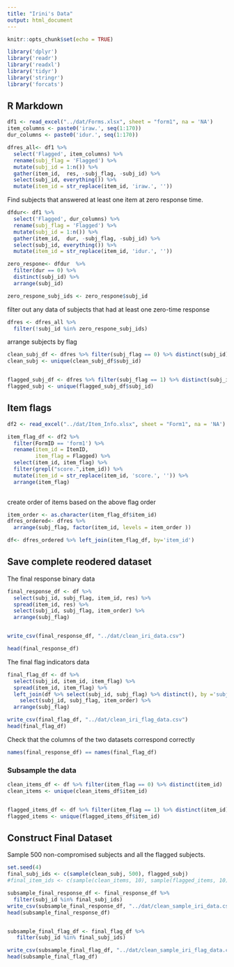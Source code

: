 ```yaml
---
title: "Irini's Data"
output: html_document
---
```


```r
knitr::opts_chunk$set(echo = TRUE)
```

```r
library('dplyr')
library('readr')
library('readxl')
library('tidyr')
library('stringr')
library('forcats')
```



## R Markdown

```r
df1 <- read_excel("../dat/Forms.xlsx", sheet = "form1", na = 'NA')
item_columns <- paste0('iraw.', seq(1:170))
dur_columns <- paste0('idur.', seq(1:170))

dfres_all<- df1 %>%
  select('Flagged', item_columns) %>%
  rename(subj_flag = 'Flagged') %>%
  mutate(subj_id = 1:n()) %>%
  gather(item_id,  res, -subj_flag, -subj_id) %>%
  select(subj_id, everything()) %>%
  mutate(item_id = str_replace(item_id, 'iraw.', ''))

```

Find subjects that answered at least one item at zero response time. 

```r
dfdur<- df1 %>%
  select('Flagged', dur_columns) %>%
  rename(subj_flag = 'Flagged') %>%
  mutate(subj_id = 1:n()) %>%
  gather(item_id,  dur, -subj_flag, -subj_id) %>%
  select(subj_id, everything()) %>%
  mutate(item_id = str_replace(item_id, 'idur.', ''))

zero_respone<- dfdur  %>% 
  filter(dur == 0) %>%
  distinct(subj_id) %>%
  arrange(subj_id)

zero_respone_subj_ids <- zero_respone$subj_id
```

filter out any data of subjects that had at least one zero-time response
```r
dfres <- dfres_all %>%
  filter(!subj_id %in% zero_respone_subj_ids)
```

arrange subjects by flag 

```r
clean_subj_df <- dfres %>% filter(subj_flag == 0) %>% distinct(subj_id)
clean_subj <- unique(clean_subj_df$subj_id)


flagged_subj_df <- dfres %>% filter(subj_flag == 1) %>% distinct(subj_id)
flagged_subj <- unique(flagged_subj_df$subj_id)
```


## Item flags

```r
df2 <- read_excel("../dat/Item_Info.xlsx", sheet = "Form1", na = 'NA')

item_flag_df <- df2 %>%
  filter(FormID == 'form1') %>%
  rename(item_id = ItemID,
         item_flag = Flagged) %>%
  select(item_id, item_flag) %>%
  filter(grepl("score.",item_id)) %>%
  mutate(item_id = str_replace(item_id, 'score.', '')) %>%
  arrange(item_flag)
  
```

create order of items based on the above flag order
```r
item_order <- as.character(item_flag_df$item_id)
dfres_ordered<- dfres %>% 
  arrange(subj_flag, factor(item_id, levels = item_order ))

df<- dfres_ordered %>% left_join(item_flag_df, by='item_id')

```


## Save complete reodered dataset
The final response binary data 
```r
final_response_df <- df %>%
  select(subj_id, subj_flag, item_id, res) %>%
  spread(item_id, res) %>%
  select(subj_id, subj_flag, item_order) %>%
  arrange(subj_flag)


write_csv(final_response_df, "../dat/clean_iri_data.csv")

head(final_response_df)

```

The final flag indicators data 
```r
final_flag_df <- df %>%
  select(subj_id, item_id, item_flag) %>%
  spread(item_id, item_flag) %>%
  left_join(df %>% select(subj_id, subj_flag) %>% distinct(), by ='subj_id') %>%
    select(subj_id, subj_flag, item_order) %>%
  arrange(subj_flag)

write_csv(final_flag_df, "../dat/clean_iri_flag_data.csv")
head(final_flag_df)
```

Check that the columns of the two datasets correspond correctly
```r
names(final_response_df) == names(final_flag_df)
```

### Subsample the data

```r
clean_items_df <- df %>% filter(item_flag == 0) %>% distinct(item_id)
clean_items <- unique(clean_items_df$item_id)


flagged_items_df <- df %>% filter(item_flag == 1) %>% distinct(item_id)
flagged_items <- unique(flagged_items_df$item_id)
```

## Construct Final Dataset
Sample 500 non-compromised subjects and all the flagged subjects. 
```r
set.seed(4)
final_subj_ids <- c(sample(clean_subj, 500), flagged_subj)
#final_item_ids <- c(sample(clean_items, 10), sample(flagged_items, 10))

subsample_final_response_df <- final_response_df %>%
  filter(subj_id %in% final_subj_ids)
write_csv(subsample_final_response_df, "../dat/clean_sample_iri_data.csv")
head(subsample_final_response_df)


subsample_final_flag_df <- final_flag_df %>%
   filter(subj_id %in% final_subj_ids)

write_csv(subsample_final_flag_df, "../dat/clean_sample_iri_flag_data.csv")
head(subsample_final_flag_df)
```

